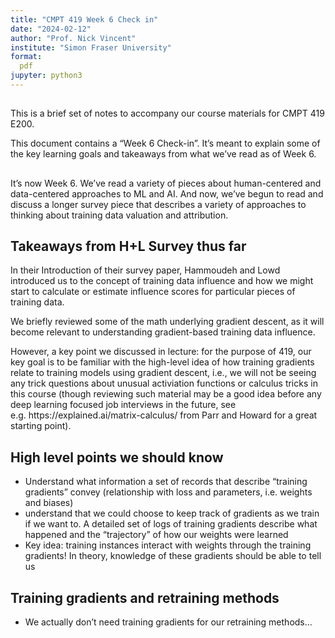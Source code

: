 ```yaml
---
title: "CMPT 419 Week 6 Check in"
date: "2024-02-12"
author: "Prof. Nick Vincent"
institute: "Simon Fraser University"
format:
  pdf
jupyter: python3
---
```


## 

This is a brief set of notes to accompany our course materials for CMPT 419 E200.

This document contains a "Week 6 Check-in". It's meant to explain some of the key learning goals and takeaways from what we've read as of Week 6.

## 

It's now Week 6. We've read a variety of pieces about human-centered and data-centered approaches to ML and AI. And now, we've begun to read and discuss a longer survey piece that describes a variety of approaches to thinking about training data valuation and attribution.


## Takeaways from H+L Survey thus far

In their Introduction of their survey paper, Hammoudeh and Lowd introduced us to the concept of training data influence and how we might start to calculate or estimate influence scores for particular pieces of training data.

We briefly reviewed some of the math underlying gradient descent, as it will become relevant to understanding gradient-based training data influence.

However, a key point we discussed in lecture: for the purpose of 419, our key goal is to be familiar with the high-level idea of how training gradients relate to training models using gradient descent, i.e., we will not be seeing any trick questions about unusual activiation functions or calculus tricks in this course (though reviewing such material may be a good idea before any deep learning focused job interviews in the future, see e.g. https://explained.ai/matrix-calculus/ from Parr and Howard for a great starting point).

## High level points we should know

- Understand what information a set of records that describe "training gradients" convey (relationship with loss and parameters, i.e. weights and biases)
- understand that we could choose to keep track of gradients as we train if we want to. A detailed set of logs of training gradients describe what happened and the "trajectory" of how our weights were learned
- Key idea: training instances interact with weights through the training gradients! In theory, knowledge of these gradients should be able to tell us 

## Training gradients and retraining methods

- We actually don't need training gradients for our retraining methods...

